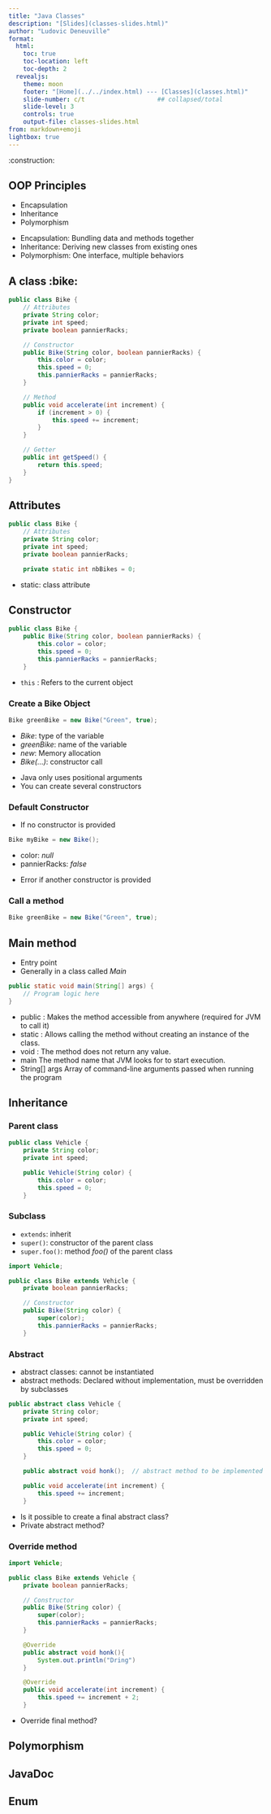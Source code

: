 ```yaml
---
title: "Java Classes"
description: "[Slides](classes-slides.html)"
author: "Ludovic Deneuville"
format: 
  html:
    toc: true
    toc-location: left
    toc-depth: 2
  revealjs:
    theme: moon
    footer: "[Home](../../index.html) --- [Classes](classes.html)"
    slide-number: c/t                    ## collapsed/total
    slide-level: 3
    controls: true
    output-file: classes-slides.html
from: markdown+emoji
lightbox: true
---
```


:construction:

## OOP Principles

::: {.fragment}
- Encapsulation
- Inheritance
- Polymorphism
:::

::: {.notes}
- Encapsulation: Bundling data and methods together
- Inheritance: Deriving new classes from existing ones
- Polymorphism: One interface, multiple behaviors
:::


## A class :bike:

```.java
public class Bike {
    // Attributes
    private String color;
    private int speed;
    private boolean pannierRacks;

    // Constructor
    public Bike(String color, boolean pannierRacks) {
        this.color = color;
        this.speed = 0;
        this.pannierRacks = pannierRacks;
    }

    // Method
    public void accelerate(int increment) {
        if (increment > 0) {
            this.speed += increment;
        }
    }

    // Getter
    public int getSpeed() {
        return this.speed;
    }
}
```

## Attributes

```.java
public class Bike {
    // Attributes
    private String color;
    private int speed;
    private boolean pannierRacks;

    private static int nbBikes = 0;
```

- static: class attribute

## Constructor

```.java
public class Bike {
    public Bike(String color, boolean pannierRacks) {
        this.color = color;
        this.speed = 0;
        this.pannierRacks = pannierRacks;
    }
```

- `this` : Refers to the current object


### Create a Bike Object

```.java
Bike greenBike = new Bike("Green", true);
```

- *Bike*: type of the variable 
- *greenBike*: name of the variable
- *new*: Memory allocation
- *Bike(...)*: constructor call

:::{.notes}
- Java only uses positional arguments
- You can create several constructors
:::


### Default Constructor

- If no constructor is provided

```.java
Bike myBike = new Bike();
```

- color: *null*
- pannierRacks: *false*

:::{.notes}
- Error if another constructor is provided
:::

### Call a method

```.java
Bike greenBike = new Bike("Green", true);
```



## Main method

- Entry point
- Generally in a class called *Main*

```.java
public static void main(String[] args) {
    // Program logic here
}
```


::: {.notes}
- public :	Makes the method accessible from anywhere (required for JVM to call it)
- static :	Allows calling the method without creating an instance of the class.
- void :	The method does not return any value.
- main	The method name that JVM looks for to start execution.
- String[] args	Array of command-line arguments passed when running the program
:::



## Inheritance

### Parent class

```.java
public class Vehicle {
    private String color;
    private int speed;

    public Vehicle(String color) {
        this.color = color;
        this.speed = 0;
    }
```

### Subclass

- `extends`: inherit
- `super()`: constructor of the parent class
- `super.foo()`: method *foo()* of the parent class

```.java
import Vehicle;

public class Bike extends Vehicle {
    private boolean pannierRacks;

    // Constructor
    public Bike(String color) {
        super(color);
        this.pannierRacks = pannierRacks;
    }
```

### Abstract

- abstract classes: cannot be instantiated
- abstract methods: Declared without implementation, must be overridden by subclasses

```.java
public abstract class Vehicle {
    private String color;
    private int speed;

    public Vehicle(String color) {
        this.color = color;
        this.speed = 0;
    }

    public abstract void honk();  // abstract method to be implemented in subsclasses

    public void accelerate(int increment) {
        this.speed += increment;
    }
```

::: {.notes}
- Is it possible to create a final abstract class?
- Private abstract method?
:::

### Override method

```.java
import Vehicle;

public class Bike extends Vehicle {
    private boolean pannierRacks;

    // Constructor
    public Bike(String color) {
        super(color);
        this.pannierRacks = pannierRacks;
    }

    @Override
    public abstract void honk(){
        System.out.println("Dring")
    }

    @Override
    public void accelerate(int increment) {
        this.speed += increment + 2;
    }
```

::: {.notes}
- Override final method?
:::



## Polymorphism


## JavaDoc


## Enum
